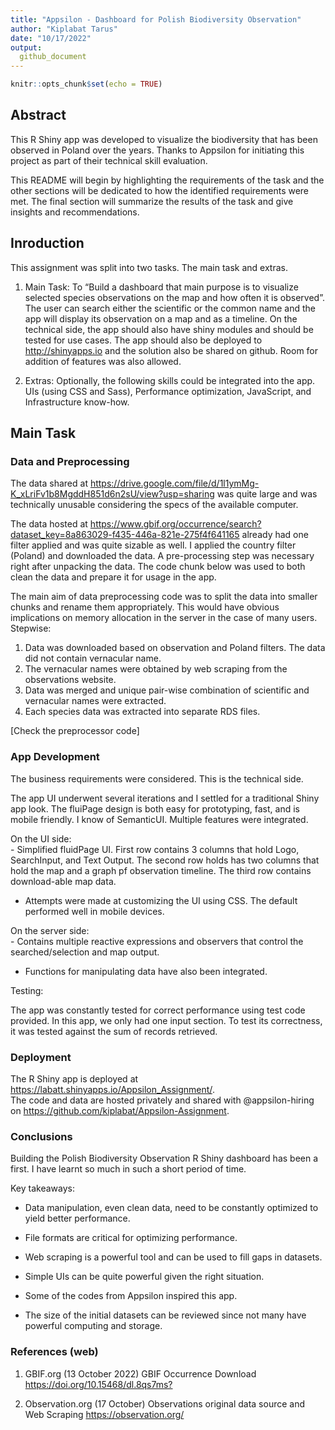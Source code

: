 ```yaml
---
title: "Appsilon - Dashboard for Polish Biodiversity Observation"
author: "Kiplabat Tarus"
date: "10/17/2022"
output:
  github_document
---
```


```r
knitr::opts_chunk$set(echo = TRUE)
```

## Abstract

This R Shiny app was developed to visualize the biodiversity that has been observed in Poland over the years. Thanks to Appsilon for initiating this project as part of their technical skill evaluation. 

This README will begin by highlighting the requirements of the task and the other sections will be dedicated to how the identified requirements were met. The final section will summarize the results of the task and give insights and recommendations.

## Inroduction

This assignment was split into two tasks. The main task and extras.

1. Main Task: To "Build a dashboard that main purpose is to visualize selected species observations on the map and how often it is observed". The user can search either the scientific or the common name and the app will display its observation on a map and as a timeline. On the technical side, the app should also have shiny modules and should be tested for use cases. The app should also be deployed to <http://shinyapps.io> and the solution also be shared on github. Room for addition of features was also allowed.   

2. Extras: Optionally, the following skills could be integrated into the app. UIs (using CSS and Sass), Performance optimization, JavaScript, and Infrastructure know-how.

## Main Task

### Data and Preprocessing
The data shared at <https://drive.google.com/file/d/1l1ymMg-K_xLriFv1b8MgddH851d6n2sU/view?usp=sharing> was quite large and was technically unusable considering the specs of the available computer.

The data hosted at <https://www.gbif.org/occurrence/search?dataset_key=8a863029-f435-446a-821e-275f4f641165> already had one filter applied and was quite sizable as well. I applied the country filter (Poland) and downloaded the data. A pre-processing step was necessary right after unpacking the data. The code chunk below was used to both clean the data and prepare it for usage in the app.

The main aim of data preprocessing code was to split the data into smaller chunks and rename them appropriately. This would have obvious implications on memory allocation in the server in the case of many users. Stepwise:

1. Data was downloaded based on observation and Poland filters. The data did not contain vernacular name.  
2. The vernacular names were obtained by web scraping from the observations website.  
3. Data was merged and unique pair-wise combination of scientific and vernacular names were extracted.  
4. Each species data was extracted into separate RDS files.

[Check the preprocessor code]

### App Development

The business requirements were considered. This is the technical side.

The app UI underwent several iterations and I settled for a traditional Shiny app look. The fluiPage design is both easy for prototyping, fast, and is mobile friendly. I know of SemanticUI.
Multiple features were integrated.

On the UI side:  
- Simplified fluidPage UI. First row contains 3 columns that hold Logo, SearchInput, and Text Output. The second row holds has two columns that hold the map and a graph pf observation timeline. The third row contains download-able map data.  

- Attempts were made at customizing the UI using CSS. The default performed well in mobile devices.  
  
On the server side:  
- Contains multiple reactive expressions and observers that control the searched/selection and map output.  

- Functions for manipulating data have also been integrated.

Testing:  

The app was constantly tested for correct performance using test code provided. In this app, we only had one input section. To test its correctness, it was tested against the sum of records retrieved.

### Deployment

The R Shiny app is deployed at <https://labatt.shinyapps.io/Appsilon_Assignment/>.  
The code and data are hosted privately and shared with @appsilon-hiring on <https://github.com/kiplabat/Appsilon-Assignment>.  

### Conclusions

Building the Polish Biodiversity Observation R Shiny dashboard has been a first. I have learnt so much in such a short period of time.  

Key takeaways:  

- Data manipulation, even clean data, need to be constantly optimized to yield better performance.  

- File formats are critical for optimizing performance. 

- Web scraping is a powerful tool and can be used to fill gaps in datasets.  

- Simple UIs can be quite powerful given the right situation.  

- Some of the codes from Appsilon inspired this app.

- The size of the initial datasets can be reviewed since not many have powerful computing and storage.


### References (web)
  
  
1. GBIF.org (13 October 2022) GBIF Occurrence Download  <https://doi.org/10.15468/dl.8qs7ms?>   

2. Observation.org (17 October) Observations original data source and Web Scraping <https://observation.org/>  


